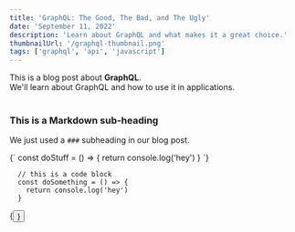 ```yaml
---
title: 'GraphQL: The Good, The Bad, and The Ugly'
date: 'September 11, 2022'
description: 'Learn about GraphQL and what makes it a great choice.'
thumbnailUrl: '/graphql-thumbnail.png'
tags: ['graphql', 'api', 'javascript']
---
```


<div>
  This is a blog post about <strong>GraphQL</strong>. <br />
  We'll learn about GraphQL and how to use it in applications.
</div>

<br />

### This is a Markdown sub-heading

We just used a `###` subheading in our blog post.

<SyntaxHighlighter language="javascript">
  {`
    const doStuff = () => {
      return console.log('hey')
    }
  `}
</SyntaxHighlighter>

```
  // this is a code block
  const doSomething = () => {
    return console.log('hey')
  }
```

<div>{<Button text={'Back'} />}</div>
